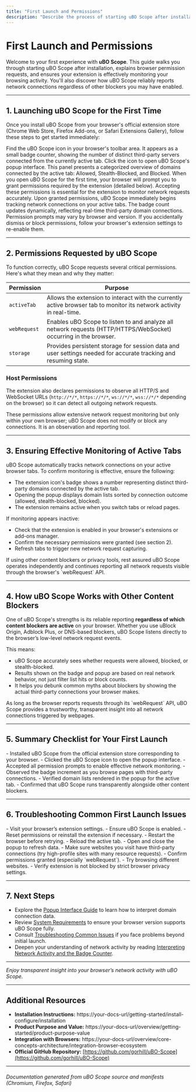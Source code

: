 ```yaml
---
title: "First Launch and Permissions"
description: "Describe the process of starting uBO Scope after installation, what permissions might be requested, and how to ensure it is monitoring active tabs. Clearly outline how uBO Scope remains effective regardless of other blockers in use."
---
```


# First Launch and Permissions

Welcome to your first experience with **uBO Scope**. This guide walks you through starting uBO Scope after installation, explains browser permission requests, and ensures your extension is effectively monitoring your browsing activity. You'll also discover how uBO Scope reliably reports network connections regardless of other blockers you may have enabled.

---

## 1. Launching uBO Scope for the First Time

Once you install uBO Scope from your browser's official extension store (Chrome Web Store, Firefox Add-ons, or Safari Extensions Gallery), follow these steps to get started immediately:

<Steps>
<Step title="Locate the uBO Scope Icon">
Find the uBO Scope icon in your browser's toolbar area. It appears as a small badge counter, showing the number of distinct third-party servers connected from the currently active tab.
</Step>
<Step title="Click the Icon to Open the Popup">
Click the icon to open uBO Scope's popup interface. This panel presents a categorized overview of domains connected by the active tab: Allowed, Stealth-Blocked, and Blocked.
</Step>
<Step title="Allow Required Permissions">
When you open uBO Scope for the first time, your browser will prompt you to grant permissions required by the extension (detailed below). Accepting these permissions is essential for the extension to monitor network requests accurately.
</Step>
<Step title="Verify Monitoring Activity">
Upon granted permissions, uBO Scope immediately begins tracking network connections on your active tabs. The badge count updates dynamically, reflecting real-time third-party domain connections.
</Step>
</Steps>

<Note>
Permission prompts may vary by browser and version. If you accidentally dismiss or block permissions, follow your browser's extension settings to re-enable them.
</Note>

---

## 2. Permissions Requested by uBO Scope

To function correctly, uBO Scope requests several critical permissions. Here's what they mean and why they matter:

| Permission      | Purpose                                                                                         |
|-----------------|------------------------------------------------------------------------------------------------|
| `activeTab`     | Allows the extension to interact with the currently active browser tab to monitor its network activity in real-time. |
| `webRequest`    | Enables uBO Scope to listen to and analyze all network requests (HTTP/HTTPS/WebSocket) occurring in the browser.     |
| `storage`       | Provides persistent storage for session data and user settings needed for accurate tracking and resuming state.    |

### Host Permissions

The extension also declares permissions to observe all HTTP/S and WebSocket URLs (`http://*/*`, `https://*/*`, `ws://*/*`, `wss://*/*` depending on the browser) so it can detect all outgoing network requests.

<Warning>
These permissions allow extensive network request monitoring but only within your own browser; uBO Scope does not modify or block any connections. It is an observation and reporting tool.
</Warning>

---

## 3. Ensuring Effective Monitoring of Active Tabs

uBO Scope automatically tracks network connections on your active browser tabs. To confirm monitoring is effective, ensure the following:

- The extension icon's badge shows a number representing distinct third-party domains connected by the active tab.
- Opening the popup displays domain lists sorted by connection outcome (allowed, stealth-blocked, blocked).
- The extension remains active when you switch tabs or reload pages.

If monitoring appears inactive:

- Check that the extension is enabled in your browser's extensions or add-ons manager.
- Confirm the necessary permissions were granted (see section 2).
- Refresh tabs to trigger new network request capturing.

<Tip>
If using other content blockers or privacy tools, rest assured uBO Scope operates independently and continues reporting all network requests visible through the browser's `webRequest` API.
</Tip>

---

## 4. How uBO Scope Works with Other Content Blockers

One of uBO Scope's strengths is its reliable reporting **regardless of which content blockers are active** on your browser. Whether you use uBlock Origin, Adblock Plus, or DNS-based blockers, uBO Scope listens directly to the browser’s low-level network request events.

This means:

- uBO Scope accurately sees whether requests were allowed, blocked, or stealth-blocked.
- Results shown on the badge and popup are based on real network behavior, not just filter list hits or block counts.
- It helps you debunk common myths about blockers by showing the actual third-party connections your browser makes.

<Info>
As long as the browser reports requests through its `webRequest` API, uBO Scope provides a trustworthy, transparent insight into all network connections triggered by webpages.
</Info>

---

## 5. Summary Checklist for Your First Launch

<Check>
- Installed uBO Scope from the official extension store corresponding to your browser.
- Clicked the uBO Scope icon to open the popup interface.
- Accepted all permission prompts to enable effective network monitoring.
- Observed the badge increment as you browse pages with third-party connections.
- Verified domain lists rendered in the popup for the active tab.
- Confirmed that uBO Scope runs transparently alongside other content blockers.
</Check>

---

## 6. Troubleshooting Common First Launch Issues

<AccordionGroup title="Troubleshooting First Launch">
<Accordion title='Permission Denied or Not Prompted'>
- Visit your browser’s extension settings.
- Ensure uBO Scope is enabled.
- Reset permissions or reinstall the extension if necessary.
- Restart the browser before retrying.
</Accordion>
<Accordion title="Badge Does Not Update">
- Reload the active tab.
- Open and close the popup to refresh data.
- Make sure websites you visit have third-party connections (try high-profile sites with many resource requests).
</Accordion>
<Accordion title='Popup Shows "NO DATA" or Empty Lists'>
- Confirm permissions granted (especially `webRequest`).
- Try browsing different websites.
- Verify extension is not blocked by strict browser privacy settings.
</Accordion>
</AccordionGroup>

---

## 7. Next Steps

- Explore the [Popup Interface Guide](https://your-docs-url/getting-started/using-validating/exploring-popup) to learn how to interpret domain connection data.
- Review [System Requirements](https://your-docs-url/getting-started/introduction-prerequisites/system-requirements) to ensure your browser version supports uBO Scope fully.
- Consult [Troubleshooting Common Issues](https://your-docs-url/getting-started/using-validating/troubleshooting) if you face problems beyond initial launch.
- Deepen your understanding of network activity by reading [Interpreting Network Activity and the Badge Counter](https://your-docs-url/guides/using-ubo-scope/interpreting-network-activity).

---

*Enjoy transparent insight into your browser’s network activity with uBO Scope.*

---

## Additional Resources

- **Installation Instructions:** https://your-docs-url/getting-started/install-configure/installation
- **Product Purpose and Value:** https://your-docs-url/overview/getting-started/product-purpose-value
- **Integration with Browsers:** https://your-docs-url/overview/core-concepts-architecture/integration-browser-ecosystem
- **Official GitHub Repository:** [https://github.com/gorhill/uBO-Scope](https://github.com/gorhill/uBO-Scope)

---

###### Documentation generated from uBO Scope source and manifests (Chromium, Firefox, Safari)